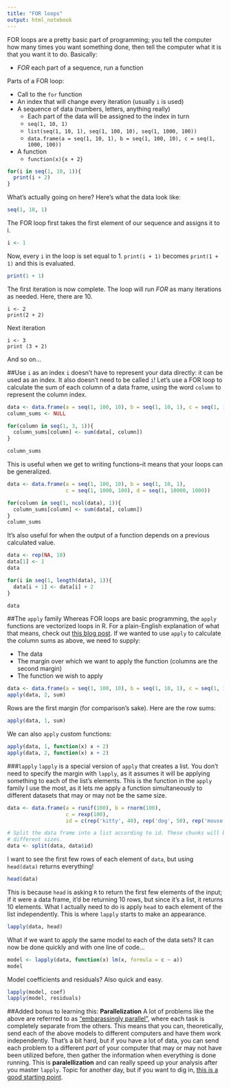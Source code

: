 ```yaml
---
title: "FOR loops"
output: html_notebook
---
```


FOR loops are a pretty basic part of programming; you tell the computer how many times you want something done, then tell the computer what it is that you want it to do. Basically:

* *FOR* each part of a sequence, run a function

Parts of a FOR loop:

* Call to the `for` function
* An index that will change every iteration (usually `i` is used)
* A sequence of data (numbers, letters, anything really)
    * Each part of the data will be assigned to the index in turn
    * `seq(1, 10, 1)`
    * `list(seq(1, 10, 1), seq(1, 100, 10), seq(1, 1000, 100))`
    * `data.frame(a = seq(1, 10, 1), b = seq(1, 100, 10), c = seq(1, 1000, 100))`
* A function
    * `function(x){x + 2}`
    
```r
for(i in seq(1, 10, 1)){
  print(i + 2)
}
```

What's actually going on here? Here's what the data look like:

```r
seq(1, 10, 1)
```

The FOR loop first takes the first element of our sequence and assigns it to i.
```r
i <- 1
```
Now, every `i` in the loop is set equal to 1. `print(i + 1)` becomes `print(1 + 1)` and this is evaluated.

```r
print(1 + 1)
```

The first iteration is now complete. The loop will run *FOR* as many iterations as needed. Here, there are 10.

    i <- 2
    print(2 + 2)
    
Next iteration

    i <- 3
    print (3 + 2)

And so on...

##Use `i` as an index
`i` doesn't have to represent your data directly: it can be used as an index. It
also doesn't need to be called `i`! Let's use a FOR loop to calculate the sum of
each column of a data frame, using the word `column` to represent the column index.

```r
data <- data.frame(a = seq(1, 100, 10), b = seq(1, 10, 1), c = seq(1, 1000, 100))
column_sums <- NULL

for(column in seq(1, 3, 1)){
  column_sums[column] <- sum(data[, column])
}

column_sums
```

This is useful when we get to writing functions--it means that your loops can be generalized.
```r
data <- data.frame(a = seq(1, 100, 10), b = seq(1, 10, 1),
                   c = seq(1, 1000, 100), d = seq(1, 10000, 1000))

for(column in seq(1, ncol(data), 1)){
  column_sums[column] <- sum(data[, column])
}
column_sums
```

It's also useful for when the output of a function depends on a previous calculated value.
```r
data <- rep(NA, 10)
data[1] <- 1
data
```
```r
for(i in seq(1, length(data), 1)){
  data[i + 1] <- data[i] + 2
}

data
```

##The `apply` family
Whereas FOR loops are basic programming, the `apply` functions are vectorized loops in R. For a plain-English explanation of what that means, check out [this blog post](http://www.noamross.net/blog/2014/4/16/vectorization-in-r--why.html). If we wanted to use `apply` to calculate the column sums as above, we need to supply:

* The data
* The margin over which we want to apply the function (columns are the second margin)
* The function we wish to apply

```r
data <- data.frame(a = seq(1, 100, 10), b = seq(1, 10, 1), c = seq(1, 1000, 100))
apply(data, 2, sum)
```
Rows are the first margin (for comparison's sake). Here are the row sums:
```r
apply(data, 1, sum)
```


We can also `apply` custom functions:
```r
apply(data, 1, function(x) x + 2)
apply(data, 2, function(x) x + 2)
```

###`lapply`
`lapply` is a special version of `apply` that creates a list. You don't need to specify the margin with `lapply`, as it assumes it will be applying something to each of the list's elements. This is the function in the `apply` family I use the most, as it lets me apply a function simultaneously to different datasets that may or may not be the same size.

```r
data <- data.frame(a = runif(100), b = rnorm(100),
                   c = rexp(100),
                   id = c(rep('kitty', 40), rep('dog', 50), rep('mouse', 10)))

# Split the data frame into a list according to id. These chunks will be 
# different sizes.
data <- split(data, data$id)
```

I want to see the first few rows of each element of `data`, but using `head(data)` returns everything! 

```r
head(data)
```


This is because `head` is asking `R` to return the first few elements of the input; if it were a data frame, it'd be returning 10 rows, but since it's a list, it returns 10 elements. What I actually need to do is apply `head` to each element of the list independently. This is where `lapply` starts to make an appearance.

```r
lapply(data, head)
```

What if we want to apply the same model to each of the data sets? It can now be done quickly and with one line of code...

```r
model <- lapply(data, function(x) lm(x, formula = c ~ a))
model
```

Model coefficients and residuals? Also quick and easy.

```r
lapply(model, coef)
lapply(model, residuals)
```

##Added bonus to learning this: **Parallelization**
A lot of problems like the above are referrred to as ["embarassingly parallel"](http://en.wikipedia.org/wiki/Embarrassingly_parallel), where each task is completely separate from the others. This means that you can, theoretically, send each of the above models to different computers and have them work independently. That's a bit hard, but if you have a lot of data, you can send each problem to a different *part* of your computer that may or may not have been utilized before, then gather the information when everything is done running. This is **paralellization** and can really speed up your analysis after you master `lapply`. Topic for another day, but if you want to dig in, [this is a good starting point](http://gforge.se/2015/02/how-to-go-parallel-in-r-basics-tips/).